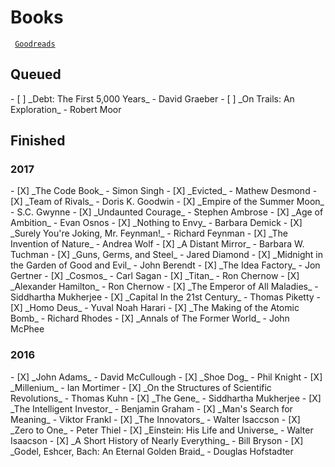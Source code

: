
= Books =

  [[https://www.goodreads.com/jpm6|Goodreads]]

== Queued ==

- [ ] _Debt: The First 5,000 Years_ - David Graeber
- [ ] _On Trails: An Exploration_ - Robert Moor

== Finished ==

=== 2017 ===

- [X] _The Code Book_ - Simon Singh
- [X] _Evicted_ - Mathew Desmond
- [X] _Team of Rivals_ - Doris K. Goodwin
- [X] _Empire of the Summer Moon_ - S.C. Gwynne
- [X] _Undaunted Courage_ - Stephen Ambrose
- [X] _Age of Ambition_ - Evan Osnos
- [X] _Nothing to Envy_ - Barbara Demick
- [X] _Surely You're Joking, Mr. Feynman!_ - Richard Feynman
- [X] _The Invention of Nature_ - Andrea Wolf
- [X] _A Distant Mirror_ - Barbara W. Tuchman
- [X] _Guns, Germs, and Steel_ - Jared Diamond
- [X] _Midnight in the Garden of Good and Evil_ - John Berendt
- [X] _The Idea Factory_ - Jon Gertner
- [X] _Cosmos_ - Carl Sagan
- [X] _Titan_ - Ron Chernow
- [X] _Alexander Hamilton_ - Ron Chernow
- [X] _The Emperor of All Maladies_ - Siddhartha Mukherjee
- [X] _Capital In the 21st Century_ - Thomas Piketty
- [X] _Homo Deus_ - Yuval Noah Harari
- [X] _The Making of the Atomic Bomb_ - Richard Rhodes
- [X] _Annals of The Former World_ - John McPhee

=== 2016 ===

- [X] _John Adams_ - David McCullough
- [X] _Shoe Dog_ - Phil Knight
- [X] _Millenium_ - Ian Mortimer
- [X] _On the Structures of Scientific Revolutions_ - Thomas Kuhn
- [X] _The Gene_ - Siddhartha Mukherjee
- [X] _The Intelligent Investor_ - Benjamin Graham
- [X] _Man's Search for Meaning_ - Viktor Frankl
- [X] _The Innovators_ - Walter Isaccson
- [X] _Zero to One_ - Peter Thiel
- [X] _Einstein: His Life and Universe_ - Walter Isaacson
- [X] _A Short History of Nearly Everything_ - Bill Bryson
- [X] _Godel, Eshcer, Bach: An Eternal Golden Braid_ - Douglas Hofstadter
